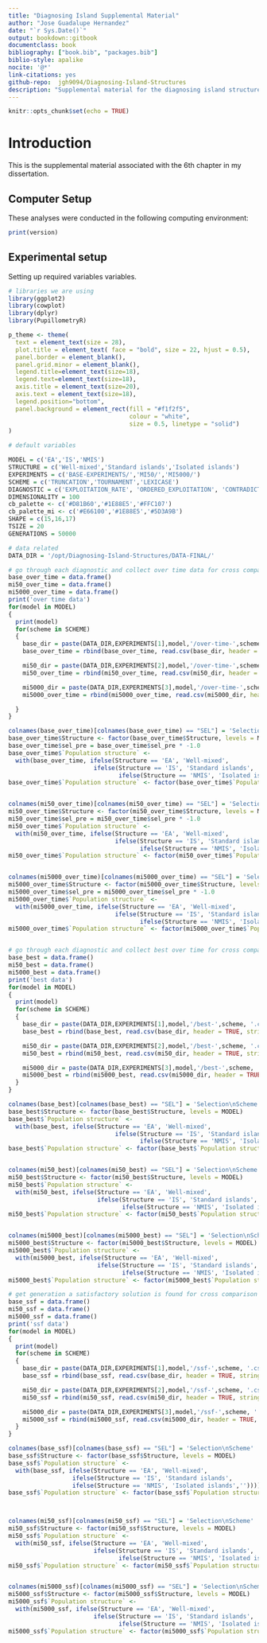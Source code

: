 ---
title: "Diagnosing Island Supplemental Material"
author: "Jose Guadalupe Hernandez"
date: "`r Sys.Date()`"
output: bookdown::gitbook
documentclass: book
bibliography: ["book.bib", "packages.bib"]
biblio-style: apalike
nocite: '@*'
link-citations: yes
github-repo:  jgh9094/Diagnosing-Island-Structures
description: "Supplemental material for the diagnosing island structures with diagnostics."
---

```{r idx-init, include=FALSE}
knitr::opts_chunk$set(echo = TRUE)
```

# Introduction

This is the supplemental material associated with the 6th chapter in my dissertation.

## Computer Setup

These analyses were conducted in the following computing environment:

```{r com-ver}
print(version)
```

## Experimental setup

Setting up required variables variables.

```{r data-setup}
# libraries we are using
library(ggplot2)
library(cowplot)
library(dplyr)
library(PupillometryR)

p_theme <- theme(
  text = element_text(size = 28),
  plot.title = element_text( face = "bold", size = 22, hjust = 0.5),
  panel.border = element_blank(),
  panel.grid.minor = element_blank(),
  legend.title=element_text(size=18),
  legend.text=element_text(size=18),
  axis.title = element_text(size=20),
  axis.text = element_text(size=18),
  legend.position="bottom",
  panel.background = element_rect(fill = "#f1f2f5",
                                  colour = "white",
                                  size = 0.5, linetype = "solid")
)

# default variables

MODEL = c('EA','IS','NMIS')
STRUCTURE = c('Well-mixed','Standard islands','Isolated islands')
EXPERIMENTS = c('BASE-EXPERIMENTS/','MI50/','MI5000/')
SCHEME = c('TRUNCATION','TOURNAMENT','LEXICASE')
DIAGNOSTIC = c('EXPLOITATION_RATE', 'ORDERED_EXPLOITATION', 'CONTRADICTORY_OBJECTIVES', 'MULTIPATH_EXPLORATION')
DIMENSIONALITY = 100
cb_palette <- c('#D81B60','#1E88E5','#FFC107')
cb_palette_mi <- c('#E66100','#1E88E5','#5D3A9B')
SHAPE = c(15,16,17)
TSIZE = 20
GENERATIONS = 50000

# data related
DATA_DIR = '/opt/Diagnosing-Island-Structures/DATA-FINAL/'

# go through each diagnostic and collect over time data for cross comparison (cc)
base_over_time = data.frame()
mi50_over_time = data.frame()
mi5000_over_time = data.frame()
print('over time data')
for(model in MODEL)
{
  print(model)
  for(scheme in SCHEME)
  {
    base_dir = paste(DATA_DIR,EXPERIMENTS[1],model,'/over-time-',scheme, '.csv', sep = "", collapse = NULL)
    base_over_time = rbind(base_over_time, read.csv(base_dir, header = TRUE, stringsAsFactors = FALSE))

    mi50_dir = paste(DATA_DIR,EXPERIMENTS[2],model,'/over-time-',scheme, '.csv', sep = "", collapse = NULL)
    mi50_over_time = rbind(mi50_over_time, read.csv(mi50_dir, header = TRUE, stringsAsFactors = FALSE))

    mi5000_dir = paste(DATA_DIR,EXPERIMENTS[3],model,'/over-time-',scheme, '.csv', sep = "", collapse = NULL)
    mi5000_over_time = rbind(mi5000_over_time, read.csv(mi5000_dir, header = TRUE, stringsAsFactors = FALSE))

  }
}

colnames(base_over_time)[colnames(base_over_time) == "SEL"] = 'Selection\nScheme'
base_over_time$Structure <- factor(base_over_time$Structure, levels = MODEL)
base_over_time$sel_pre = base_over_time$sel_pre * -1.0
base_over_time$`Population structure` <-
  with(base_over_time, ifelse(Structure == 'EA', 'Well-mixed',
                        ifelse(Structure == 'IS', 'Standard islands',
                               ifelse(Structure == 'NMIS', 'Isolated islands',''))))
base_over_time$`Population structure` <- factor(base_over_time$`Population structure`, levels = STRUCTURE)


colnames(mi50_over_time)[colnames(mi50_over_time) == "SEL"] = 'Selection\nScheme'
mi50_over_time$Structure <- factor(mi50_over_time$Structure, levels = MODEL)
mi50_over_time$sel_pre = mi50_over_time$sel_pre * -1.0
mi50_over_time$`Population structure` <-
  with(mi50_over_time, ifelse(Structure == 'EA', 'Well-mixed',
                              ifelse(Structure == 'IS', 'Standard islands',
                                     ifelse(Structure == 'NMIS', 'Isolated islands',''))))
mi50_over_time$`Population structure` <- factor(mi50_over_time$`Population structure`, levels = STRUCTURE)


colnames(mi5000_over_time)[colnames(mi5000_over_time) == "SEL"] = 'Selection\nScheme'
mi5000_over_time$Structure <- factor(mi5000_over_time$Structure, levels = MODEL)
mi5000_over_time$sel_pre = mi5000_over_time$sel_pre * -1.0
mi5000_over_time$`Population structure` <-
  with(mi5000_over_time, ifelse(Structure == 'EA', 'Well-mixed',
                              ifelse(Structure == 'IS', 'Standard islands',
                                     ifelse(Structure == 'NMIS', 'Isolated islands',''))))
mi5000_over_time$`Population structure` <- factor(mi5000_over_time$`Population structure`, levels = STRUCTURE)


# go through each diagnostic and collect best over time for cross comparison (cc)
base_best = data.frame()
mi50_best = data.frame()
mi5000_best = data.frame()
print('best data')
for(model in MODEL)
{
  print(model)
  for(scheme in SCHEME)
  {
    base_dir = paste(DATA_DIR,EXPERIMENTS[1],model,'/best-',scheme, '.csv', sep = "", collapse = NULL)
    base_best = rbind(base_best, read.csv(base_dir, header = TRUE, stringsAsFactors = FALSE))

    mi50_dir = paste(DATA_DIR,EXPERIMENTS[2],model,'/best-',scheme, '.csv', sep = "", collapse = NULL)
    mi50_best = rbind(mi50_best, read.csv(mi50_dir, header = TRUE, stringsAsFactors = FALSE))

    mi5000_dir = paste(DATA_DIR,EXPERIMENTS[3],model,'/best-',scheme, '.csv', sep = "", collapse = NULL)
    mi5000_best = rbind(mi5000_best, read.csv(mi5000_dir, header = TRUE, stringsAsFactors = FALSE))
  }
}

colnames(base_best)[colnames(base_best) == "SEL"] = 'Selection\nScheme'
base_best$Structure <- factor(base_best$Structure, levels = MODEL)
base_best$`Population structure` <-
  with(base_best, ifelse(Structure == 'EA', 'Well-mixed',
                              ifelse(Structure == 'IS', 'Standard islands',
                                     ifelse(Structure == 'NMIS', 'Isolated islands',''))))
base_best$`Population structure` <- factor(base_best$`Population structure`, levels = STRUCTURE)


colnames(mi50_best)[colnames(mi50_best) == "SEL"] = 'Selection\nScheme'
mi50_best$Structure <- factor(mi50_best$Structure, levels = MODEL)
mi50_best$`Population structure` <-
  with(mi50_best, ifelse(Structure == 'EA', 'Well-mixed',
                         ifelse(Structure == 'IS', 'Standard islands',
                                ifelse(Structure == 'NMIS', 'Isolated islands',''))))
mi50_best$`Population structure` <- factor(mi50_best$`Population structure`, levels = STRUCTURE)


colnames(mi5000_best)[colnames(mi5000_best) == "SEL"] = 'Selection\nScheme'
mi5000_best$Structure <- factor(mi5000_best$Structure, levels = MODEL)
mi5000_best$`Population structure` <-
  with(mi5000_best, ifelse(Structure == 'EA', 'Well-mixed',
                         ifelse(Structure == 'IS', 'Standard islands',
                                ifelse(Structure == 'NMIS', 'Isolated islands',''))))
mi5000_best$`Population structure` <- factor(mi5000_best$`Population structure`, levels = STRUCTURE)

# get generation a satisfactory solution is found for cross comparison (cc)
base_ssf = data.frame()
mi50_ssf = data.frame()
mi5000_ssf = data.frame()
print('ssf data')
for(model in MODEL)
{
  print(model)
  for(scheme in SCHEME)
  {
    base_dir = paste(DATA_DIR,EXPERIMENTS[1],model,'/ssf-',scheme, '.csv', sep = "", collapse = NULL)
    base_ssf = rbind(base_ssf, read.csv(base_dir, header = TRUE, stringsAsFactors = FALSE))

    mi50_dir = paste(DATA_DIR,EXPERIMENTS[2],model,'/ssf-',scheme, '.csv', sep = "", collapse = NULL)
    mi50_ssf = rbind(mi50_ssf, read.csv(mi50_dir, header = TRUE, stringsAsFactors = FALSE))

    mi5000_dir = paste(DATA_DIR,EXPERIMENTS[3],model,'/ssf-',scheme, '.csv', sep = "", collapse = NULL)
    mi5000_ssf = rbind(mi5000_ssf, read.csv(mi5000_dir, header = TRUE, stringsAsFactors = FALSE))
  }
}

colnames(base_ssf)[colnames(base_ssf) == "SEL"] = 'Selection\nScheme'
base_ssf$Structure <- factor(base_ssf$Structure, levels = MODEL)
base_ssf$`Population structure` <-
  with(base_ssf, ifelse(Structure == 'EA', 'Well-mixed',
                  ifelse(Structure == 'IS', 'Standard islands',
                  ifelse(Structure == 'NMIS', 'Isolated islands',''))))
base_ssf$`Population structure` <- factor(base_ssf$`Population structure`, levels = STRUCTURE)



colnames(mi50_ssf)[colnames(mi50_ssf) == "SEL"] = 'Selection\nScheme'
mi50_ssf$Structure <- factor(mi50_ssf$Structure, levels = MODEL)
mi50_ssf$`Population structure` <-
  with(mi50_ssf, ifelse(Structure == 'EA', 'Well-mixed',
                        ifelse(Structure == 'IS', 'Standard islands',
                               ifelse(Structure == 'NMIS', 'Isolated islands',''))))
mi50_ssf$`Population structure` <- factor(mi50_ssf$`Population structure`, levels = STRUCTURE)


colnames(mi5000_ssf)[colnames(mi5000_ssf) == "SEL"] = 'Selection\nScheme'
mi5000_ssf$Structure <- factor(mi5000_ssf$Structure, levels = MODEL)
mi5000_ssf$`Population structure` <-
  with(mi5000_ssf, ifelse(Structure == 'EA', 'Well-mixed',
                        ifelse(Structure == 'IS', 'Standard islands',
                               ifelse(Structure == 'NMIS', 'Isolated islands',''))))
mi5000_ssf$`Population structure` <- factor(mi5000_ssf$`Population structure`, levels = STRUCTURE)
```